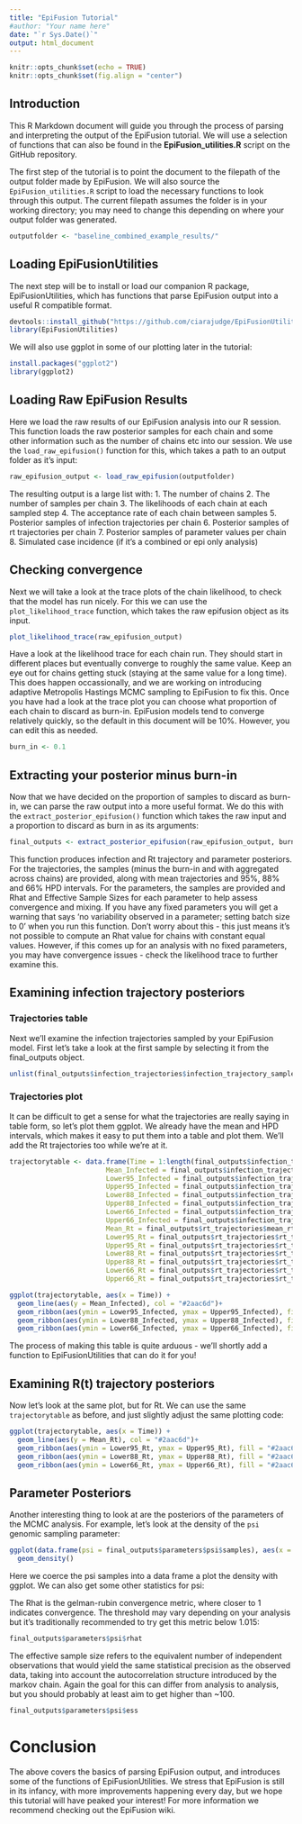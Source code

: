 ```yaml
---
title: "EpiFusion Tutorial"
#author: "Your name here"
date: "`r Sys.Date()`"
output: html_document
---
```


```r
knitr::opts_chunk$set(echo = TRUE)
knitr::opts_chunk$set(fig.align = "center")
```

## Introduction

This R Markdown document will guide you through the process of parsing and interpreting the output of the EpiFusion tutorial. We will use a selection of functions that can also be found in the **EpiFusion_utilities.R** script on the GitHub repository.

The first step of the tutorial is to point the document to the filepath of the output folder made by EpiFusion. We will also source the `EpiFusion_utilities.R` script to load the necessary functions to look through this output. The current filepath assumes the folder is in your working directory; you may need to change this depending on where your output folder was generated.

```r
outputfolder <- "baseline_combined_example_results/"
```


## Loading EpiFusionUtilities
The next step will be to install or load our companion R package, EpiFusionUtilities, which has functions that parse EpiFusion output into a useful R compatible format.

```r
devtools::install_github("https://github.com/ciarajudge/EpiFusionUtilities")
library(EpiFusionUtilities)
```

We will also use ggplot in some of our plotting later in the tutorial:
```r
install.packages("ggplot2")
library(ggplot2)
```

## Loading Raw EpiFusion Results
Here we load the raw results of our EpiFusion analysis into our R session. This function loads the raw posterior samples for each chain and some other information such as the number of chains etc into our session. We use the `load_raw_epifusion()` function for this, which takes a path to an output folder as it's input:

```r
raw_epifusion_output <- load_raw_epifusion(outputfolder)
```

The resulting output is a large list with:
1. The number of chains
2. The number of samples per chain
3. The likelihoods of each chain at each sampled step
4. The acceptance rate of each chain between samples
5. Posterior samples of infection trajectories per chain
6. Posterior samples of rt trajectories per chain
7. Posterior samples of parameter values per chain
8. Simulated case incidence (if it's a combined or epi only analysis)

## Checking convergence

Next we will take a look at the trace plots of the chain likelihood, to check that the model has run nicely. For this we can use the `plot_likelihood_trace` function, which takes the raw epifusion object as its input.

```r
plot_likelihood_trace(raw_epifusion_output)
```

Have a look at the likelihood trace for each chain run. They should start in different places but eventually converge to roughly the same value. Keep an eye out for chains getting stuck (staying at the same value for a long time). This does happen occassionally, and we are working on introducing adaptive Metropolis Hastings MCMC sampling to EpiFusion to fix this. Once you have had a look at the trace plot you can choose what proportion of each chain to discard as burn-in. EpiFusion models tend to converge relatively quickly, so the default in this document will be 10%. However, you can edit this as needed.

```r
burn_in <- 0.1
```

## Extracting your posterior minus burn-in
Now that we have decided on the proportion of samples to discard as burn-in, we can parse the raw output into a more useful format. We do this with the `extract_posterior_epifusion()` function which takes the raw input and a proportion to discard as burn in as its arguments:

```r
final_outputs <- extract_posterior_epifusion(raw_epifusion_output, burn_in)
```

This function produces infection and Rt trajectory and parameter posteriors. For the trajectories, the samples (minus the burn-in and with aggregated across chains) are provided, along with mean trajectories and 95%, 88% and 66% HPD intervals. For the parameters, the samples are provided and Rhat and Effective Sample Sizes for each parameter to help assess convergence and mixing. If you have any fixed parameters you will get a warning that says 'no variability observed in a parameter; setting batch size to 0' when you run this function. Don't worry about this - this just means it's not possible to compute an Rhat value for chains with constant equal values. However, if this comes up for an analysis with no fixed parameters, you may have convergence issues - check the likelihood trace to further examine this.

## Examining infection trajectory posteriors
### Trajectories table
Next we'll examine the infection trajectories sampled by your EpiFusion model. First let's take a look at the first sample by selecting it from the final_outputs object.

```r
unlist(final_outputs$infection_trajectories$infection_trajectory_samples[1,])
```

### Trajectories plot
It can be difficult to get a sense for what the trajectories are really saying in table form, so let's plot them ggplot. We already have the mean and HPD intervals, which makes it easy to put them into a table and plot them. We'll add the Rt trajectories too while we're at it.

```r
trajectorytable <- data.frame(Time = 1:length(final_outputs$infection_trajectories$mean_infection_trajectory),
                        Mean_Infected = final_outputs$infection_trajectories$mean_infection_trajectory,
                        Lower95_Infected = final_outputs$infection_trajectories$infection_trajectory_hpdintervals$HPD0.95$Lower,
                        Upper95_Infected = final_outputs$infection_trajectories$infection_trajectory_hpdintervals$HPD0.95$Upper,
                        Lower88_Infected = final_outputs$infection_trajectories$infection_trajectory_hpdintervals$HPD0.88$Lower,
                        Upper88_Infected = final_outputs$infection_trajectories$infection_trajectory_hpdintervals$HPD0.88$Upper,
                        Lower66_Infected = final_outputs$infection_trajectories$infection_trajectory_hpdintervals$HPD0.66$Lower,
                        Upper66_Infected = final_outputs$infection_trajectories$infection_trajectory_hpdintervals$HPD0.66$Upper,
                        Mean_Rt = final_outputs$rt_trajectories$mean_rt_trajectory,
                        Lower95_Rt = final_outputs$rt_trajectories$rt_trajectory_hpdintervals$HPD0.95$Lower,
                        Upper95_Rt = final_outputs$rt_trajectories$rt_trajectory_hpdintervals$HPD0.95$Upper,
                        Lower88_Rt = final_outputs$rt_trajectories$rt_trajectory_hpdintervals$HPD0.88$Lower,
                        Upper88_Rt = final_outputs$rt_trajectories$rt_trajectory_hpdintervals$HPD0.88$Upper,
                        Lower66_Rt = final_outputs$rt_trajectories$rt_trajectory_hpdintervals$HPD0.66$Lower,
                        Upper66_Rt = final_outputs$rt_trajectories$rt_trajectory_hpdintervals$HPD0.66$Upper)

ggplot(trajectorytable, aes(x = Time)) +
  geom_line(aes(y = Mean_Infected), col = "#2aac6d")+
  geom_ribbon(aes(ymin = Lower95_Infected, ymax = Upper95_Infected), fill = "#2aac6d", alpha = 0.3) +
  geom_ribbon(aes(ymin = Lower88_Infected, ymax = Upper88_Infected), fill = "#2aac6d", alpha = 0.3) +
  geom_ribbon(aes(ymin = Lower66_Infected, ymax = Upper66_Infected), fill = "#2aac6d", alpha = 0.3)

```

The process of making this table is quite arduous - we'll shortly add a function to EpiFusionUtilities that can do it for you!

## Examining R(t) trajectory posteriors
Now let's look at the same plot, but for Rt. We can use the same `trajectorytable` as before, and just slightly adjust the same plotting code:

```r
ggplot(trajectorytable, aes(x = Time)) +
  geom_line(aes(y = Mean_Rt), col = "#2aac6d")+
  geom_ribbon(aes(ymin = Lower95_Rt, ymax = Upper95_Rt), fill = "#2aac6d", alpha = 0.3) +
  geom_ribbon(aes(ymin = Lower88_Rt, ymax = Upper88_Rt), fill = "#2aac6d", alpha = 0.3) +
  geom_ribbon(aes(ymin = Lower66_Rt, ymax = Upper66_Rt), fill = "#2aac6d", alpha = 0.3)

```


## Parameter Posteriors
Another interesting thing to look at are the posteriors of the parameters of the MCMC analysis. For example, let's look at the density of the `psi` genomic sampling parameter:

```r
ggplot(data.frame(psi = final_outputs$parameters$psi$samples), aes(x = psi)) +
  geom_density()
```

Here we coerce the psi samples into a data frame a plot the density with ggplot. We can also get some other statistics for psi:

The Rhat is the gelman-rubin convergence metric, where closer to 1 indicates convergence. The threshold may vary depending on your analysis but it's traditionally recommended to try get this metric below 1.015:

```r
final_outputs$parameters$psi$rhat
```

The effective sample size refers to the equivalent number of independent observations that would yield the same statistical precision as the observed data, taking into account the autocorrelation structure introduced by the markov chain. Again the goal for this can differ from analysis to analysis, but you should probably at least aim to get higher than ~100.

```r
final_outputs$parameters$psi$ess
```

# Conclusion
The above covers the basics of parsing EpiFusion output, and introduces some of the functions of EpiFusionUtilities. We stress that EpiFusion is still in its infancy, with more improvements happening every day, but we hope this tutorial will have peaked your interest! For more information we recommend checking out the EpiFusion wiki.
